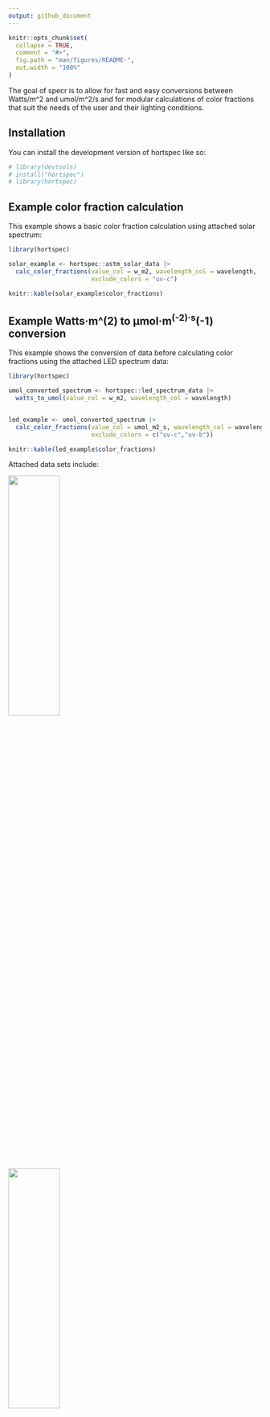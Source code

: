 ```yaml
---
output: github_document
---
```


<!-- README.md is generated from README.Rmd. Please edit that file -->

```r
knitr::opts_chunk$set(
  collapse = TRUE,
  comment = "#>",
  fig.path = "man/figures/README-",
  out.width = "100%"
)
```

The goal of specr is to allow for fast and easy conversions between Watts/m^2 and umol/m^2/s and for modular calculations of color fractions that suit the needs of the user and their lighting conditions.

## Installation

You can install the development version of hortspec like so:

```r
# library(devtools)
# install("hortspec")
# library(hortspec)
```

## Example color fraction calculation

This example shows a basic color fraction calculation using attached solar spectrum:

```r
library(hortspec)

solar_example <- hortspec::astm_solar_data |>
  calc_color_fractions(value_col = w_m2, wavelength_col = wavelength,
                       exclude_colors = "uv-c")

knitr::kable(solar_example$color_fractions)


```


## Example Watts·m^(2) to µmol·m^(-2)·s^(-1) conversion

This example shows the conversion of data before calculating color fractions using the attached LED spectrum data:

```r
library(hortspec)

umol_converted_spectrum <- hortspec::led_spectrum_data |>
  watts_to_umol(value_col = w_m2, wavelength_col = wavelength)


led_example <- umol_converted_spectrum |>
  calc_color_fractions(value_col = umol_m2_s, wavelength_col = wavelength,
                       exclude_colors = c("uv-c","uv-b"))

knitr::kable(led_example$color_fractions)

```


Attached data sets include:

<img src="man/figures/README-solar.png" width="45%" height="35%" />

<img src="man/figures/README-led.png" width="45%" height="35%" />
